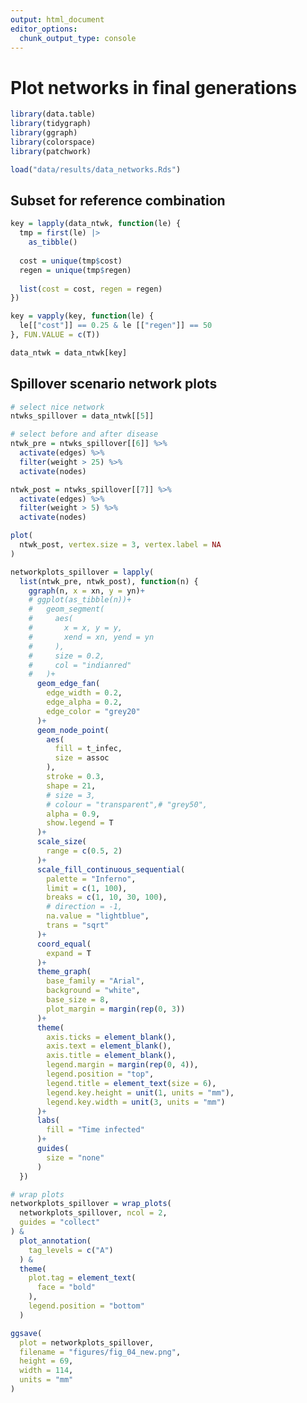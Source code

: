 ```yaml
---
output: html_document
editor_options: 
  chunk_output_type: console
---
```


# Plot networks in final generations

```r
library(data.table)
library(tidygraph)
library(ggraph)
library(colorspace)
library(patchwork)
```

```r
load("data/results/data_networks.Rds")
```

## Subset for reference combination

```r
key = lapply(data_ntwk, function(le) {
  tmp = first(le) |>
    as_tibble()
  
  cost = unique(tmp$cost)
  regen = unique(tmp$regen)
  
  list(cost = cost, regen = regen)
})

key = vapply(key, function(le) {
  le[["cost"]] == 0.25 & le [["regen"]] == 50
}, FUN.VALUE = c(T))
```

```r
data_ntwk = data_ntwk[key]
```

## Spillover scenario network plots

```r
# select nice network
ntwks_spillover = data_ntwk[[5]]

# select before and after disease
ntwk_pre = ntwks_spillover[[6]] %>% 
  activate(edges) %>% 
  filter(weight > 25) %>% 
  activate(nodes)

ntwk_post = ntwks_spillover[[7]] %>% 
  activate(edges) %>% 
  filter(weight > 5) %>% 
  activate(nodes)
```

```r
plot(
  ntwk_post, vertex.size = 3, vertex.label = NA
)
```

```r
networkplots_spillover = lapply(
  list(ntwk_pre, ntwk_post), function(n) {
    ggraph(n, x = xn, y = yn)+
    # ggplot(as_tibble(n))+
    #   geom_segment(
    #     aes(
    #       x = x, y = y,
    #       xend = xn, yend = yn
    #     ),
    #     size = 0.2,
    #     col = "indianred"
    #   )+
      geom_edge_fan(
        edge_width = 0.2,
        edge_alpha = 0.2,
        edge_color = "grey20"
      )+
      geom_node_point(
        aes(
          fill = t_infec,
          size = assoc
        ),
        stroke = 0.3,
        shape = 21,
        # size = 3,
        # colour = "transparent",# "grey50",
        alpha = 0.9,
        show.legend = T
      )+
      scale_size(
        range = c(0.5, 2)
      )+
      scale_fill_continuous_sequential(
        palette = "Inferno",
        limit = c(1, 100),
        breaks = c(1, 10, 30, 100),
        # direction = -1,
        na.value = "lightblue",
        trans = "sqrt"
      )+
      coord_equal(
        expand = T
      )+
      theme_graph(
        base_family = "Arial",
        background = "white",
        base_size = 8,
        plot_margin = margin(rep(0, 3))
      )+
      theme(
        axis.ticks = element_blank(),
        axis.text = element_blank(),
        axis.title = element_blank(),
        legend.margin = margin(rep(0, 4)),
        legend.position = "top",
        legend.title = element_text(size = 6),
        legend.key.height = unit(1, units = "mm"),
        legend.key.width = unit(3, units = "mm")
      )+
      labs(
        fill = "Time infected"
      )+
      guides(
        size = "none"
      )
  })

# wrap plots
networkplots_spillover = wrap_plots(
  networkplots_spillover, ncol = 2,
  guides = "collect"
) &
  plot_annotation(
    tag_levels = c("A")
  ) &
  theme(
    plot.tag = element_text(
      face = "bold"
    ),
    legend.position = "bottom"
  )
```

```r
ggsave(
  plot = networkplots_spillover,
  filename = "figures/fig_04_new.png",
  height = 69,
  width = 114,
  units = "mm"
)
```


